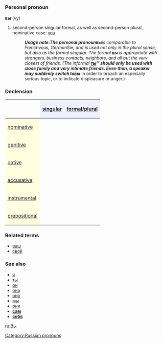 =={{ru}}==
[[Category:Russian pronouns]]
===Personal pronoun===
'''вы''' (vy)

# second-person singular formal, as well as second-person plural, nominative case: [[you]]
#:'''''Usage note:''' The personal pronoun '''''вы''''' is comparable to French ''vous'', German ''Sie'', and is used not only in the plural sense, but also as the formal singular. The formal '''''вы''''' is appropriate with strangers, business contacts, neighbors, and all but the very closest of friends. (The informal '''''[[ты]]''''' should only be used with close family and very intimate friends. Even then, a speaker may suddenly switch to '''''вы''''' in order to broach an especially serious topic, or to indicate displeasure or anger.)

===Declension===

{| border="1" cellpadding="4" cellspacing="0"
!
! style="background-color: #EFEFFF" align="center"|[[singular]]
! style="background-color: #EFEFFF" align="center"|[[formal]]/[[plural]]
|-
! style="background-color: #FFFFE0" align="left"|[[nominative case|nominative]]
| align="center"|{{Unicode|ты}}
| align="center"|{{Unicode|вы}}
|-
! style="background-color: #FFFFE0" align="left"|[[genitive case|genitive]]
| align="center"|{{Unicode|тебя́}}
| align="center"|{{Unicode|вас}}
|-
! style="background-color: #FFFFE0" align="left"|[[dative case|dative]]
| align="center"|{{Unicode|тебе́}}
| align="center"|{{Unicode|вам}}
|-
! style="background-color: #FFFFE0" align="left"|[[accusative case|accusative]]
| align="center"|{{Unicode|тебя́}}
| align="center"|{{Unicode|вас}}
|-
! style="background-color: #FFFFE0" align="left"|[[instrumental case|instrumental]]
| align="center"|{{Unicode|тобо́й / тобо́ю}}
| align="center"|{{Unicode|ва́ми}}
|-
! style="background-color: #FFFFE0" align="left"|[[prepositional case|prepositional]]
| align="center"|{{Unicode|о тебе́}}
| align="center"|{{Unicode|о ва́с}}
|}

===Related terms===
*[[ваш]]
*[[свой]]

===See also===
*[[я]]
*[[ты]]
*[[он]]
*[[она]]
*[[оно]]
*[[мы]]
*[[они]]
*'''[[сам]]'''
*'''[[себя]]'''

[[ru:Вы]]